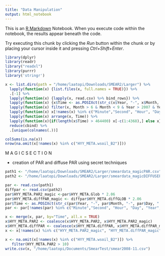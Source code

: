 ```yaml
---
title: "Data Manipulation"
output: html_notebook
---
```


This is an [R Markdown](http://rmarkdown.rstudio.com) Notebook. When you execute code within the notebook, the results appear beneath the code. 

Try executing this chunk by clicking the *Run* button within the chunk or by placing your cursor inside it and pressing *Ctrl+Shift+Enter*. 

```r
library(dplyr)
library(readr)
library("readxl")
library(purrr)
library('stringr')

x <- list.dirs(path = "/home/laatopi/Downloads/SMEAR2/Larger") %>%
  lapply(function(x) {list.files(x, full.names = TRUE)}) %>%
  .[-1] %>%
  lapply(function(x) {lapply(x, read.csv) %>% bind_rows}) %>%
  lapply(function(x) {x$Time <- as.POSIXct(str_c(x$Year, "-", x$Month, "-", x$Day, " ", x$Hour, ":", x$Minute, ":00"), format="%Y-%m-%d %H:%M:%S", tz="UTC");x}) %>%
  lapply(function(x) filter(x, Month > 6 & Month < 9 & Year > 2007 & Year < 2012)) %>%
  lapply(function(x) x[!names(x) %in% c("Minute","Second", "Hour", "Day", "Year", "Month")]) %>%
  lapply(function(x) arrange(x, Time)) %>%
  lapply(function(x){if(length(x$Time) > 464400) x[-c(1:4368),] else x}) %>%
  reduce(cbind) %>%
  .[unique(colnames(.))] 

colSums(is.na(x))
nrow(na.omit(x[!names(x) %in% c("HYY_META.wsoil_B2")]))
```

  M A G I C
S E C T I O N

- creation of PAR and diffuse PAR using secret techniques
```r
path1 <- "/home/laatopi/Downloads/SMEAR2/Larger/smeardata_magicPAR.csv"
path2 <- "/home/laatopi/Downloads/SMEAR2/Larger/smeardata_magicDIFFUSEPAR.csv"

par <- read.csv(path1)
diffpar <- read.csv(path2)
par$HYY_META.PAR2_magic <-par$HYY_META.Glob * 2.06
par$HYY_META.diffPAR_magic <- diffpar$HYY_META.diffGLOB * 2.06
par$Time <- as.POSIXct(str_c(par$Year, "-", par$Month, "-", par$Day, " ", par$Hour, ":", par$Minute, ":00"), format="%Y-%m-%d %H:%M:%S", tz="UTC")
par <- par[!names(par) %in% c("Minute","Second", "Hour", "Day", "Year", "Month", "HYY_META.Glob")]

x <- merge(x, par, by="Time", all.x = TRUE)
x$HYY_META.PAR2 <- coalesce(x$HYY_META.PAR2, x$HYY_META.PAR2_magic)
x$HYY_META.diffPAR <- coalesce(x$HYY_META.diffPAR, x$HYY_META.diffPAR_magic)
x <- x[!names(x) %in% c("HYY_META.PAR2_magic", "HYY_META.diffPAR_magic")]
```

```r
x <- na.omit(x[!names(x) %in% c("HYY_META.wsoil_B2")]) %>%
   filter(HYY_META.PAR2 > 10)
write.csv(x, "/home/laatopi/Documents/SmearTest/smear2008-11.csv")
```